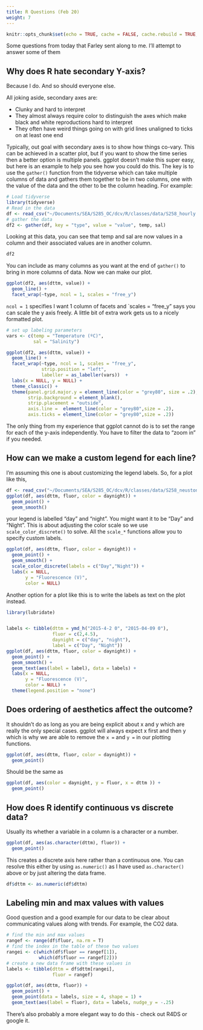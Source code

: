 ```yaml
---
title: R Questions (Feb 20)
weight: 7
---
```


```r
knitr::opts_chunk$set(echo = TRUE, cache = FALSE, cache.rebuild = TRUE, message = FALSE, warning = FALSE)
```

Some questions from today that Farley sent along to me. I'll attempt to answer some of them

## Why does R hate secondary Y-axis? 

Because I do. And so should everyone else.

All joking aside, secondary axes are:

- Clunky and hard to interpret
- They almost always require color to distinguish the axes which make black and white reproductions hard to interpret
- They often have weird things going on with grid lines unaligned to ticks on at least one end

Typically, out goal with secondary axes is to show how things co-vary. This can be achieved in a scatter plot, but if you want to show the time series then a better option is multiple panels. ggplot doesn't make this super easy, but here is an example to help you see how you could do this. The key is to use the `gather()` function from the tidyverse which can take multiple columns of data and gathers them together to be in two columns, one with the value of the data and the other to be the column heading. For example:

```r
# Load tidyverse
library(tidyverse)
# Read in the data
df <- read_csv("~/Documents/SEA/S285_OC/dcv/R/classes/data/S258_hourly.csv")
# gather the data
df2 <- gather(df, key = "type", value = "value", temp, sal)
```

Looking at this data, you can see that temp and sal are now values in a column and their associated values are in another column.

```r
df2
```

You can include as many columns as you want at the end of `gather()` to bring in more columns of data. Now we can make our plot.

```r
ggplot(df2, aes(dttm, value)) +
  geom_line() +
  facet_wrap(~type, ncol = 1, scales = "free_y")
```

`ncol = 1` specifies I want 1 column of facets and `scales = "free_y" says you can scale the y axis freely. A little bit of extra work gets us to a nicely formatted plot.

```r
# set up labeling parameters
vars <- c(temp = "Temperature (ºC)", 
          sal = "Salinity") 

ggplot(df2, aes(dttm, value)) +
  geom_line() +
  facet_wrap(~type, ncol = 1, scales = "free_y",
             strip.position = "left", 
             labeller = as_labeller(vars))  +
  labs(x = NULL, y = NULL) +
  theme_classic() +
  theme(panel.grid.major.y = element_line(color = "grey80", size = .2),
        strip.background = element_blank(),
        strip.placement = "outside",
        axis.line =  element_line(color = "grey80",size = .2),
        axis.ticks = element_line(color = "grey80",size = .2))
```

The only thing from my experience that ggplot cannot do is to set the range for each of the y-axis independently. You have to filter the data to "zoom in" if you needed.

## How can we make a custom legend for each line?

I'm assuming this one is about customizing the legend labels. So, for a plot like this,

```r
df <- read_csv("~/Documents/SEA/S285_OC/dcv/R/classes/data/S258_neuston.csv")
ggplot(df, aes(dttm, fluor, color = daynight)) +
  geom_point() +
  geom_smooth()
```

your legend is labelled "day" and "night". You might want it to be "Day" and "Night". This is about adjusting the color scale so we use `scale_color_discrete()` to solve. All the `scale_*` functions allow you to specify custom labels. 

```r
ggplot(df, aes(dttm, fluor, color = daynight)) +
  geom_point() +
  geom_smooth() +
  scale_color_discrete(labels = c("Day","Night")) +
  labs(x = NULL,
       y = "Fluorescence (V)",
       color = NULL)
```

Another option for a plot like this is to write the labels as text on the plot instead.

```r

library(lubridate)


labels <- tibble(dttm = ymd_h("2015-4-2 0", "2015-04-09 0"),
                 fluor = c(2,4.5),
                 daynight = c("day", "night"),
                 label = c("Day", "Night"))
ggplot(df, aes(dttm, fluor, color = daynight)) +
  geom_point() +
  geom_smooth() +
  geom_text(aes(label = label), data = labels) +
  labs(x = NULL,
       y = "Fluorescence (V)",
       color = NULL) +
  theme(legend.position = "none")
```

## Does ordering of aesthetics affect the outcome?

It shouldn't do as long as you are being explicit about x and y which are really the only special cases. ggplot will always expect x first and then y which is why we are able to remove the `x = ` and `y =` in our plotting functions.

```r
ggplot(df, aes(dttm, fluor, color = daynight)) +
  geom_point()
```

Should be the same as

```r
ggplot(df, aes(color = daynight, y = fluor, x = dttm )) +
  geom_point()
```

## How does R identify continuous vs discrete data?

Usually its whether a variable in a column is a character or a number.

```r
ggplot(df, aes(as.character(dttm), fluor)) +
  geom_point()
```

This creates a discrete axis here rather than a continuous one. You can resolve this either by using `as.numeric()` as I have used `as.character()` above or by just altering the data frame.

```r
df$dttm <- as.numeric(df$dttm)
```

## Labeling min and max values with values

Good question and a good example for our data to be clear about communicating values along with trends. For example, the CO2 data.

```r
# find the min and max values
rangef <- range(df$fluor, na.rm = T)
# find the index in the table of these two values
rangei <- c(which(df$fluor == rangef[1]), 
            which(df$fluor == rangef[2]))
# create a new data frame with these values in
labels <- tibble(dttm = df$dttm[rangei],
                 fluor = rangef)

ggplot(df, aes(dttm, fluor)) +
  geom_point() +
  geom_point(data = labels, size = 4, shape = 1) +
  geom_text(aes(label = fluor), data = labels, nudge_y = -.25)
```

There's also probably a more elegant way to do this - check out R4DS or google it.



